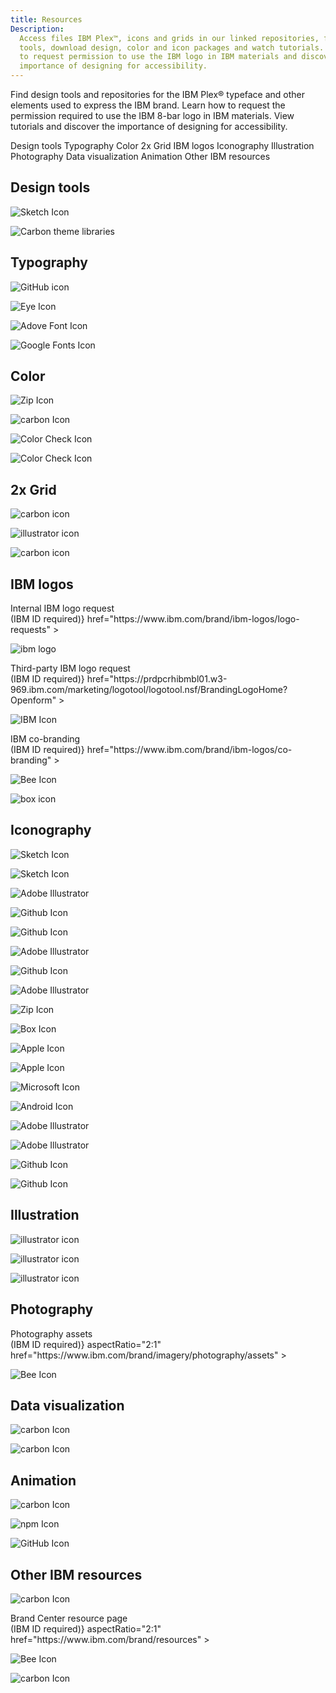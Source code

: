 ```yaml
---
title: Resources
Description:
  Access files IBM Plex™, icons and grids in our linked repositories, find
  tools, download design, color and icon packages and watch tutorials. Learn how
  to request permission to use the IBM logo in IBM materials and discover the
  importance of designing for accessibility.
---
```



<PageDescription>

Find design tools and repositories for the IBM Plex® typeface and other elements used to express the IBM brand. Learn how to request the permission required to use the IBM 8-bar logo in IBM materials. View tutorials and discover the importance of designing for accessibility.

</PageDescription>

<AnchorLinks>
  <AnchorLink>Design tools</AnchorLink>
  <AnchorLink>Typography</AnchorLink>
  <AnchorLink>Color</AnchorLink>
  <AnchorLink>2x Grid</AnchorLink>
  <AnchorLink>IBM logos</AnchorLink>
  <AnchorLink>Iconography</AnchorLink>
  <AnchorLink>Illustration</AnchorLink>
  <AnchorLink>Photography</AnchorLink>
  <AnchorLink>Data visualization</AnchorLink>
  <AnchorLink>Animation</AnchorLink>
  <AnchorLink>Other IBM resources</AnchorLink>
</AnchorLinks>

## Design tools

<Row className="resource-card-group">
<Column colMd={4} colLg={4} noGutterSm>
    <ResourceCard
      subTitle="IBM Design Language library"
      href="sketch://add-library/cloud/4f1cbe6c-6626-405e-8c46-a9ae41a30cba"
      >

![Sketch Icon](../images/resource-cards/sketch.png)

</ResourceCard>
</Column>

<Column colMd={4} colLg={4} noGutterSm>
<ResourceCard
subTitle="Carbon libraries"
href="https://www.carbondesignsystem.com/designing/kits/sketch"
>

![Carbon theme libraries](../images/resource-cards/sketch.png)

</ResourceCard>
</Column>
</Row>

## Typography

<Row className="resource-card-group">
<Column colMd={4} colLg={4} noGutterSm>
    <ResourceCard
      subTitle="IBM Plex® typeface latest release"
      aspectRatio="2:1"
      href="https://github.com/IBM/plex/releases/latest"
      >

![GitHub icon](../images/resource-cards/github.png)

  </ResourceCard>
  </Column>
  <Column colMd={4} colLg={4} noGutterSm>
    <ResourceCard
      subTitle="IBM Plex® website"
      aspectRatio="2:1"
      href="https://www.ibm.com/plex/"
      >

![Eye Icon](../images/resource-cards/eye.png)

  </ResourceCard>
</Column>

<Column colMd={4} colLg={4} noGutterSm>
    <ResourceCard
      subTitle="IBM Plex® on Adobe Fonts"
      aspectRatio="2:1"
      href="https://fonts.adobe.com/foundries/ibm"
      >

![Adove Font Icon](../images/resource-cards/adobe.png)

</ResourceCard>
</Column>

<Column colMd={4} colLg={4} noGutterSm>
    <ResourceCard
      subTitle="IBM Plex® on Google Fonts"
      aspectRatio="2:1"
      href="https://fonts.google.com/?query=ibm+plex"
      >

![Google Fonts Icon](../images/resource-cards/google-fonts.png)

</ResourceCard>
</Column>
</Row>

## Color

<Row className="resource-card-group">
<Column colMd={4} colLg={4} noGutterSm>
    <ResourceCard
      subTitle="IBM color palette (.ase and .clr)"
      actionIcon="download"
      href="https://github.com/carbon-design-system/carbon/raw/main/packages/colors/artifacts/IBM_Colors.zip"
      >

![Zip Icon](../images/resource-cards/zip.png)

</ResourceCard>
</Column>

<Column colMd={4} colLg={4} noGutterSm>
    <ResourceCard
      subTitle="Color in UI"
      href="https://www.carbondesignsystem.com/elements/color/overview"
      >

![carbon Icon](../images/resource-cards/carbon.png)

</ResourceCard>
</Column>

<Column colMd={4} colLg={4} noGutterSm>
<ResourceCard
subTitle="Web Content Accessibility Guidelines (WCAG) 2.1"
href="https://www.w3.org/TR/WCAG20/"
>

![Color Check Icon](../images/resource-cards/colorwheel.png)

</ResourceCard>
</Column>

<Column colMd={4} colLg={4} noGutterSm>
<ResourceCard
subTitle="Color contrast checker"
href="https://marijohannessen.github.io/color-contrast-checker/"
>

![Color Check Icon](../images/resource-cards/colorwheel.png)

</ResourceCard>
</Column>
</Row>

## 2x Grid

<Row className="resource-card-group">
<Column colMd={4} colLg={4} noGutterSm>
<ResourceCard
  subTitle="2x Grid in UI: Overview"
  aspectRatio="2:1"
  href="https://carbondesignsystem.com/elements/2x-grid/overview/"
>

![carbon icon](../images/resource-cards/carbon.png)

</ResourceCard>
</Column>

<Column colMd={4} colLg={4} noGutterSm>
<ResourceCard
subTitle="2x Grid template for video"
aspectRatio="2:1"
actionIcon="download"
href="https://www.ibm.com/design/language/files/2x_video_grid.ai"
>

![illustrator icon](../images/resource-cards/illustrator.png)

</ResourceCard>
</Column>

<Column colMd={4} colLg={4} noGutterSm>
<ResourceCard
  subTitle="2x Grid in UI: The mini unit"
  aspectRatio="2:1"
  href="https://carbondesignsystem.com/elements/2x-grid/overview#mini-unit"
>

![carbon icon](../images/resource-cards/carbon.png)

</ResourceCard>
</Column>

<Column colMd={4} colLg={4} noGutterSm>
    <ResourceCard
      subTitle="Grid systems in graphic design"
      aspectRatio="2:1"
      href="https://www.amazon.com/Grid-Systems-Graphic-Design-Communication/dp/3721201450"
      >

  </ResourceCard>
</Column>
</Row>

## IBM logos

<Row className="resource-card-group">
<Column colMd={4} colLg={4} noGutterSm>
    <ResourceCard
      subTitle={<>Internal IBM logo request<br />(IBM ID required)</>}
      href="https://www.ibm.com/brand/ibm-logos/logo-requests"
      >

![ibm logo](../images/resource-cards/ibm.svg)

  </ResourceCard>
</Column>

<Column colMd={4} colLg={4} noGutterSm>
<ResourceCard
  subTitle={<>Third-party IBM logo request<br />(IBM ID required)</>}
  href="https://prdpcrhibmbl01.w3-969.ibm.com/marketing/logotool/logotool.nsf/BrandingLogoHome?Openform"
>

![IBM Icon](../images/resource-cards/ibm.svg)

</ResourceCard>
</Column>

<Column colMd={4} colLg={4} noGutterSm>
<ResourceCard
  subTitle={<>IBM co-branding<br />(IBM ID required)</>}
  href="https://www.ibm.com/brand/ibm-logos/co-branding"
>

![Bee Icon](../images/resource-cards/bee.png)

</ResourceCard>
</Column>

<Column colMd={4} colLg={4} noGutterSm>
<ResourceCard
subTitle="Rebus patterns"
href="https://ibm.box.com/s/vth9qr6j9hvobxvizje5wa0vopv49jwp"
>

![box icon](../images/resource-cards/box.png)

</ResourceCard>
</Column>
</Row>

## Iconography

<Title>UI icons</Title>

<Row className="resource-card-group">
<Column colMd={4} colLg={4} noGutterSm>
<ResourceCard
subTitle="IBM icons (16px, 20px) library"
href="sketch://add-library/028e0598-591e-428c-a490-f6ec64b15ea7"
actionIcon="download"
>

![Sketch Icon](../images/resource-cards/sketch.png)

</ResourceCard>
</Column>
<Column colMd={4} colLg={4} noGutterSm>
    <ResourceCard
      subTitle="IBM icons (24px, 32px) library"
      actionIcon="download"
      href="sketch://add-library/d530998a-c94c-4f1c-bc0e-c05417e067e3"
      >

![Sketch Icon](../images/resource-cards/sketch.png)

</ResourceCard>
</Column>
<Column colMd={4} colLg={4} noGutterSm>
    <ResourceCard
      subTitle="IBM UI icons master"
      actionIcon="download"
      href="https://github.com/carbon-design-system/carbon/raw/master/packages/icons/master/ui-icon-master.ai"
      >

![Adobe Illustrator](../images/resource-cards/illustrator.png)

</ResourceCard>
</Column>
<Column colMd={4} colLg={4} noGutterSm>
    <ResourceCard
      subTitle="IBM UI icons (.svg)"
      href="https://github.com/carbon-design-system/carbon/tree/master/packages/icons/src/svg"
      >

![Github Icon](../images/resource-cards/github.png)

</ResourceCard>
</Column>
<Column colMd={4} colLg={4} noGutterSm>
    <ResourceCard
      subTitle="IBM UI icons repo"
      href="https://github.com/carbon-design-system/carbon/tree/master/packages/icons"
      >

![Github Icon](../images/resource-cards/github.png)

</ResourceCard>
</Column>
</Row>

<Title>App icons</Title>

<Row className="resource-card-group">
<Column colMd={4} colLg={4} noGutterSm>
    <ResourceCard
      subTitle="IBM app icons master"
      actionIcon="download"
      href="https://github.ibm.com/carbon/app-icons/raw/master/App_Icon_Master.ai"
      >

![Adobe Illustrator](../images/resource-cards/illustrator.png)

</ResourceCard>
</Column>
<Column colMd={4} colLg={4} noGutterSm>
    <ResourceCard
      subTitle="IBM app icons repo"
      href="https://github.ibm.com/brand/App-icons"
      >

![Github Icon](../images/resource-cards/github.png)

</ResourceCard>
</Column>
<Column colMd={4} colLg={4} noGutterSm>
    <ResourceCard
      subTitle="IBM app icon builder"
      actionIcon="download"
      href="https://github.ibm.com/carbon/app-icons/raw/master/App_Icon_Builder.ai"
      >

![Adobe Illustrator](../images/resource-cards/illustrator.png)

</ResourceCard>
</Column>
<Column colMd={4} colLg={4} noGutterSm>
    <ResourceCard
      subTitle="IBM app icon template (.ai)"
      actionIcon="download"
      href="https://github.ibm.com/carbon/app-icons/raw/master/App_Icon_Template.zip"
      >

![Zip Icon](../images/resource-cards/zip.png)

</ResourceCard>
</Column>

<Column colMd={4} colLg={4} noGutterSm>
<ResourceCard
      subTitle="Public app store graphics (.png)"
      href="https://ibm.box.com/s/deryxio58jbgu4jut8twnxt7l07acep1"
      >

![Box Icon](../images/resource-cards/box.png)

</ResourceCard>
</Column>
<Column colMd={4} colLg={4} noGutterSm>
<ResourceCard
subTitle="Apple MacOS app icons"
href="https://developer.apple.com/design/human-interface-guidelines/macos/icons-and-images/app-icon/"
>

![Apple Icon](../images/resource-cards/apple.png)

</ResourceCard>
</Column>
<Column colMd={4} colLg={4} noGutterSm>
    <ResourceCard
      subTitle="Apple iOS app icons"
      href="https://developer.apple.com/design/human-interface-guidelines/ios/icons-and-images/app-icon/"
      >

![Apple Icon](../images/resource-cards/apple.png)

  </ResourceCard>
</Column>
<Column colMd={4} colLg={4} noGutterSm>
    <ResourceCard
      subTitle="Windows UWP app icons"
      href="https://docs.microsoft.com/en-us/windows/uwp/design/style/app-icons-and-logos"
      >

![Microsoft Icon](../images/resource-cards/microsoft.png)

  </ResourceCard>
</Column>
<Column colMd={4} colLg={4} noGutterSm>
    <ResourceCard
      subTitle="Android app icons"
      href="https://developer.android.com/studio/write/image-asset-studio"
      >

![Android Icon](../images/resource-cards/android.png)

  </ResourceCard>
</Column>
</Row>

<Title>Pictograms</Title>

<Row className="resource-card-group">
<Column colMd={4} colLg={4} noGutterSm>
    <ResourceCard
      subTitle="IBM productive pictograms master"
      actionIcon="download"
      href="https://github.com/carbon-design-system/carbon/raw/main/packages/pictograms/master/productive-pictogram-master.ai"
      >

![Adobe Illustrator](../images/resource-cards/illustrator.png)

</ResourceCard>
</Column>
<Column colMd={4} colLg={4} noGutterSm>
    <ResourceCard
      subTitle="IBM expressive pictograms master"
      actionIcon="download"
      href="https://github.com/carbon-design-system/carbon/raw/main/packages/pictograms/master/expressive-pictogram-master.ai"
      >

![Adobe Illustrator](../images/resource-cards/illustrator.png)

</ResourceCard>
</Column>
<Column colMd={4} colLg={4} noGutterSm>
    <ResourceCard
      subTitle="IBM pictograms (.svg)"
      href="https://github.com/carbon-design-system/carbon/tree/master/packages/pictograms/src/svg"
      >

![Github Icon](../images/resource-cards/github.png)

</ResourceCard>
</Column>
<Column colMd={4} colLg={4} noGutterSm>
    <ResourceCard
      subTitle="IBM pictograms repo"
      href="https://github.com/carbon-design-system/carbon/tree/master/packages/pictograms"
      >

![Github Icon](../images/resource-cards/github.png)

</ResourceCard>
</Column>
</Row>

## Illustration

<Row className="resource-card-group">
<Column colMd={4} colLg={4} noGutterSm>
    <ResourceCard
      subTitle="Line style illustration kit"
      aspectRatio="2:1"
      href="https://github.com/carbon-design-system/design-language-website/raw/master/src/pages/illustration/Illustration-line-style-kit_v1.ai"
      actionIcon="download"
      >

![illustrator icon](../images/resource-cards/illustrator.png)

  </ResourceCard>
</Column>
<Column colMd={4} colLg={4} noGutterSm>
    <ResourceCard
      subTitle="Flat style illustration kit"
      aspectRatio="2:1"
      href="https://github.com/carbon-design-system/design-language-website/raw/master/src/pages/illustration/Illustration-flat-style-kit_v1.ai"
      actionIcon="download"
      >

![illustrator icon](../images/resource-cards/illustrator.png)

</ResourceCard>
</Column>
<Column colMd={4} colLg={4} noGutterSm>
    <ResourceCard
      subTitle="Isometric style illustration kit"
      aspectRatio="2:1"
      href="https://github.com/carbon-design-system/design-language-website/raw/master/src/pages/illustration/Illustration-isometric-style-kit_v1.ai"
      actionIcon="download"
      >

![illustrator icon](../images/resource-cards/illustrator.png)

  </ResourceCard>
</Column>
</Row>

## Photography

<Row className="resource-card-group">
<Column colMd={4} colLg={4} noGutterSm>
    <ResourceCard
      subTitle={<>Photography assets<br />(IBM ID required)</>}
      aspectRatio="2:1"
      href="https://www.ibm.com/brand/imagery/photography/assets"
      >

![Bee Icon](../images/resource-cards/bee.png)

  </ResourceCard>
</Column>
</Row>

## Data visualization

<Row className="resource-card-group">
<Column colMd={4} colLg={4} noGutterSm>
    <ResourceCard
      subTitle="Carbon data visualization"
      aspectRatio="2:1"
      href="https://www.carbondesignsystem.com/data-visualization/getting-started"
      >

![carbon Icon](../images/resource-cards/carbon.png)

  </ResourceCard>
</Column>
<Column colMd={4} colLg={4} noGutterSm>
    <ResourceCard
      subTitle="Carbon data visualization: Color palettes"
      aspectRatio="2:1"
      href="https://www.carbondesignsystem.com/data-visualization/color-palettes/"
      >

![carbon Icon](../images/resource-cards/carbon.png)

  </ResourceCard>
</Column>
</Row>

## Animation

<Row className="resource-card-group">
<Column colMd={4} colLg={4} noGutterSm>
    <ResourceCard
      subTitle="Motion in UI"
      aspectRatio="2:1"
      href="https://www.carbondesignsystem.com/elements/motion/overview"
      >

![carbon Icon](../images/resource-cards/carbon.png)

  </ResourceCard>
</Column>
<Column colMd={4} colLg={4} noGutterSm>
    <ResourceCard
      subTitle="IBM motion package"
      aspectRatio="2:1"
      href="http://npmjs.com/package/@carbon/motion"
      >

![npm Icon](../images/resource-cards/npm.png)

  </ResourceCard>
</Column>
<Column colMd={4} colLg={4} noGutterSm>
    <ResourceCard
      subTitle="IBM motion generator"
      aspectRatio="2:1"
      href="https://ibm.github.io/motion/"
      >

![GitHub Icon](../images/resource-cards/github.png)

  </ResourceCard>
</Column>
</Row>

## Other IBM resources

<Row className="resource-card-group">
<Column colMd={4} colLg={4} noGutterSm>
    <ResourceCard
      subTitle="Getting started with Carbon"
      aspectRatio="2:1"
      href="https://www.carbondesignsystem.com/designing/get-started"
      >

![carbon Icon](../images/resource-cards/carbon.png)

  </ResourceCard>
</Column>
<Column colMd={4} colLg={4} noGutterSm>
    <ResourceCard
      subTitle={<>Brand Center resource page<br />(IBM ID required)</>}
      aspectRatio="2:1"
      href="https://www.ibm.com/brand/resources"
      >

![Bee Icon](../images/resource-cards/bee.png)

  </ResourceCard>
</Column>
<Column colMd={4} colLg={4} noGutterSm>
    <ResourceCard
      subTitle="Carbon design kits"
      aspectRatio="2:1"
      href="https://carbondesignsystem.com/designing/kits/sketch/"
      >

![carbon Icon](../images/resource-cards/carbon.png)

  </ResourceCard>
</Column>
</Row>
